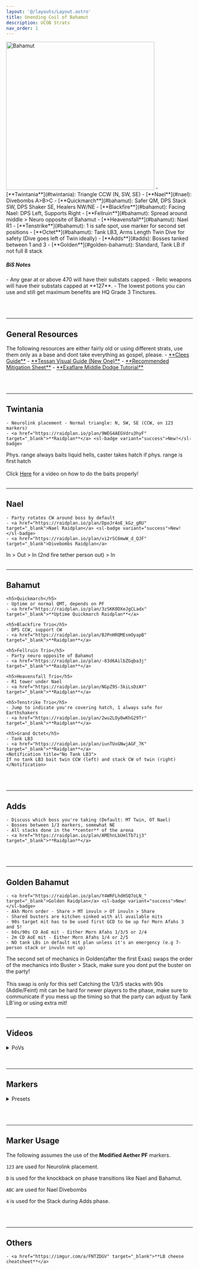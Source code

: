 ```yaml
---
layout: '@/layouts/Layout.astro'
title: Unending Coil of Bahamut
description: UCOB Strats
nav_order: 1
---
```


<Image alt="Bahamut" width="400" height="400" loading="eager" class="ulti-tooltip" src="/ucob.png"/>
<Card title="Summary">
- [**Twintania**](#twintania): Triangle CCW (N, SW, SE)
- [**Nael**](#nael): Divebombs A>B>C
- [**Quickmarch**](#bahamut): Safer QM, DPS Stack SW, DPS Shaker SE, Healers NW/NE
- [**Blackfire**](#bahamut): Facing Nael: DPS Left, Supports Right
- [**Fellruin**](#bahamut): Spread around middle > Neuro opposite of Bahamut
- [**Heavensfall**](#bahamut): Nael R1
- [**Tenstrike**](#bahamut): 1 is safe spot, use marker for second set positions
- [**Octet**](#bahamut): Tank LB3, Arms Length Twin Dive for safety (Dive goes left of Twin ideally)
- [**Adds**](#adds): Bosses tanked between 1 and 3
- [**Golden**](#golden-bahamut): Standard, Tank LB if not full 8 stack
</Card>

<h5>BiS Notes</h5>
- Any gear at or above 470 will have their substats capped.
- Relic weapons will have their substats capped at **127**.
- The lowest potions you can use and still get maximum benefits are HQ Grade 3 Tinctures.

<br></br>
<hr></hr>

## General Resources ##
<Notification title="Old Resources">
  The following resources are either fairly old or using different strats, use them only as a base and dont take everything as gospel, please.
    - <a href="https://clees.me/guides/ucob/" target="_blank">**Clees Guide**</a>
    - <a href="https://www.youtube.com/watch?v=EG9NxD6bxWs" target="_blank">**Tessan Visual Guide (New One)**</a>
</Notification>
- <a href="https://tinyurl.com/ucobmitty" target="_blank">**Recommended Mitigation Sheet**</a>
- <a href="https://youtu.be/ZbrTfoIxRdE" target="_blank">**Exaflare Middle Dodge Tutorial**</a>

<br></br>
<hr></hr>

## Twintania ##
    - Neurolink placement - Normal triangle: N, SW, SE (CCW, on 123 markers)
    - <a href="https://raidplan.io/plan/9WEG4AEGVdru3hyF" target="_blank">**Raidplan**</a> <sl-badge variant="success">New!</sl-badge>
<Notification title="Liquid Hell Baiting">
  Phys. range always baits liquid hells, caster takes hatch if phys. range is first hatch<br></br>
        Click <a href="https://youtu.be/9DDTla_pbL0" target="_blank">Here</a> for a video on how to do the baits properly!
</Notification>
<br></br>
<hr></hr>

## Nael ##
    - Party rotates CW around boss by default
    - <a href="https://raidplan.io/plan/DpoJr4oE_kGz_gRU" target="_blank">Nael Raidplan</a> <sl-badge variant="success">New!</sl-badge>
    - <a href="https://raidplan.io/plan/vi2rSC6mwW_d_QJF" target="_blank">Divebombs Raidplan</a> 
<Notification title="Fire Tether Order">
  In > Out > In (2nd fire tether person out) > In
</Notification>
<br></br>
<hr></hr>

## Bahamut ##
    <h5>Quickmarch</h5>
    - Uptime or normal QMT, depends on PF
    - <a href="https://raidplan.io/plan/3zSKK0DXeJgCLadx" target="_blank">**Uptime Quickmarch Raidplan**</a>

    <h5>Blackfire Trio</h5>
    - DPS CCW, support CW
    - <a href="https://raidplan.io/plan/BJPnHRQMEsmOyapB" target="_blank">**Raidplan**</a>

    <h5>Fellruin Trio</h5>
    - Party neuro opposite of Bahamut
    - <a href="https://raidplan.io/plan/-83d6AilbZGqba3j" target="_blank">**Raidplan**</a>

    <h5>Heavensfall Trio</h5>
    - R1 tower under Nael
    - <a href="https://raidplan.io/plan/NGpZ9S-3kiLsDzAY" target="_blank">**Raidplan**</a>

    <h5>Tenstrike Trio</h5>
    - Jump to indicate you're covering hatch, 1 always safe for Earthshakers
    - <a href="https://raidplan.io/plan/2wu2LOy8wKhG29Tr" target="_blank">**Raidplan**</a>

    <h5>Grand Octet</h5>
    - Tank LB3
    - <a href="https://raidplan.io/plan/iunTUxGNwjAGF_7K" target="_blank">**Raidplan**</a>
    <Notification title="No Tank LB3">
    If no tank LB3 bait twin CCW (left) and stack CW of twin (right)
    </Notification>
<br></br>
<hr></hr>

## Adds ##
    - Discuss which boss you're taking (Default: MT Twin, OT Nael)
    - Bosses between 1/3 markers, somewhat NE
    - All stacks done in the **center** of the arena
    - <a href="https://raidplan.io/plan/AMEhnLbUmlTb7ij3" target="_blank">**Raidplan**</a>
<br></br>
<hr></hr>


## Golden Bahamut ##
    - <a href="https://raidplan.io/plan/Y4WRFLhdHSQ7oLN_" target="_blank">Golden Raidplan</a> <sl-badge variant="success">New!</sl-badge>
    - Akh Morn order - Share > MT invuln > OT invuln > Share
    - Shared busters are kitchen sinked with all available mits
    - 90s target mit has to be used first GCD to be up for Morn Afahs 3 and 5!
    - 60s/90s CD AoE mit - Either Morn Afahs 1/3/5 or 2/4
    - 2m CD AoE mit - Either Morn Afahs 1/4 or 2/5
    - NO tank LBs in default mit plan unless it's an emergency (e.g 7- person stack or invuln not up)
<Notification title="Second Set">
    The second set of mechanics in Golden(after the first Exas) swaps the order of the mechanics into Buster > Stack, make sure you dont put the buster on the party!<br></br>
    This swap is only for this set!
</Notification>
<Notification title="Mitigation Timing">
    Catching the 1/3/5 stacks with 90s (Addle/Feint) mit can be hard for newer players to the phase, make sure to communicate if you mess up the timing so that the party can adjust by Tank LB'ing or using extra mit!
</Notification>
<br></br>
<hr></hr>

## Videos ##
<details>
<summary>PoVs</summary>
- <a href="https://www.twitch.tv/videos/2149278406" target="_blank">**WAR - MT - by Frey**</a>
- <a href="https://www.youtube.com/watch?v=vItzlrnxWmk" target="_blank">**DRK - OT - by Dank Tank**</a>
- <a href="https://www.twitch.tv/videos/2149285445" target="_blank">**GNB - OT - by Azula**</a>
- <a href="https://www.twitch.tv/videos/2149285444" target="_blank">**PLD - OT - by Azula**</a>
- <a href="https://www.youtube.com/watch?v=AsPmtKceRK8&feature=youtu.be" target="_blank">**WHM - by Kyou**</a>
- <a href="https://www.youtube.com/watch?v=Dp57n8JKR2g" target="_blank">**AST - by Foy**</a>
- <a href="https://www.youtube.com/watch?v=g32wYmFLBdY" target="_blank">**SGE - by Kyou**</a>
- <a href="https://www.twitch.tv/videos/2149317774" target="_blank">**SGE - by Kali**</a>
- <a href="https://www.twitch.tv/videos/2149316281" target="_blank">**SCH - Double Shield - by Kali**</a>
- <a href="https://www.twitch.tv/videos/2149314421" target="_blank">**SCH - Regular Shield - by Kali**</a>
- <a href="https://www.twitch.tv/videos/2151969303" target="_blank">**DRG - R3 - by Buns**</a>
- <a href="https://www.youtube.com/watch?v=jLjT5N-zZEw" target="_blank">**DNC - R4 - by Kyou**</a>
- <a href="https://www.twitch.tv/videos/2149287702" target="_blank">**BRD - by Kali**</a>
- <a href="https://www.twitch.tv/videos/2149287702" target="_blank">**SMN - R3 - by Vic**</a>
</details>
<br></br>
<hr></hr>

## Markers ##
<details>
<summary>Presets</summary>
    - Modified Aether PF (Recommended)

    ```
    {"Name":"good aether markers","MapID":280,"A":{"X":20.986,"Y":0.0,"Z":-11.02,"ID":0,"Active":true},"B":{"X":9.315,"Y":0.0,"Z":21.971,"ID":1,"Active":true},"C":{"X":-19.999,"Y":0.0,"Z":11.772,"ID":2,"Active":true},"D":{"X":0.0,"Y":0.0,"Z":9.0,"ID":3,"Active":true},"One":{"X":0.0,"Y":0.0,"Z":-8.0,"ID":4,"Active":true},"Two":{"X":-8.0,"Y":0.0,"Z":5.0,"ID":5,"Active":true},"Three":{"X":8.0,"Y":0.0,"Z":5.0,"ID":6,"Active":true},"Four":{"X":0.0,"Y":0.0,"Z":0.0,"ID":7,"Active":true}}
    ```

    - Aether PF

    ```
    {"Name":"aether pf","MapID":280,"A":{"X":20.909,"Y":0.0,"Z":-11.182,"ID":0,"Active":true},"B":{"X":7.807,"Y":0.0,"Z":21.795,"ID":1,"Active":true},"C":{"X":-21.84,"Y":0.0,"Z":8.076,"ID":2,"Active":true},"D":{"X":5.03,"Y":0.0,"Z":-2.578,"ID":3,"Active":true},"One":{"X":0.122,"Y":0.0,"Z":-6.96,"ID":4,"Active":true},"Two":{"X":-7.505,"Y":0.0,"Z":5.109,"ID":5,"Active":true},"Three":{"X":7.947,"Y":0.0,"Z":5.375,"ID":6,"Active":true},"Four":{"X":0.21,"Y":0.0,"Z":8.838,"ID":7,"Active":true}}
    ```
</details>

<br></br>
<hr></hr>

## Marker Usage ##
The following assumes the use of the **Modified Aether PF** markers.

<code>123</code> are used for Neurolink placement.

<code>D</code> is used for the knockback on phase transitions like Nael and Bahamut.

<code>ABC</code> are used for Nael Divebombs

<code>4</code> is used for the Stack during Adds phase.

<br></br>
<hr></hr>

## Others ##

    - <a href="https://imgur.com/a/FNTZDGV" target="_blank">**LB cheese cheatsheet**</a>
